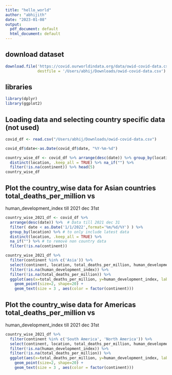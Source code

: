 ```yaml
---
title: "hello_world"
author: "abhijith"
date: "2023-01-08"
output:
  pdf_document: default
  html_document: default
---
```


## download dataset

```r
download.file('https://covid.ourworldindata.org/data/owid-covid-data.csv', 
              destfile = '/Users/abhij/Downloads/owid-covid-data.csv')
```

## libraries 

```r
library(dplyr)
library(ggplot2)
```

## Loading data and selecting country specific data (not used)

```r
covid_df <- read.csv("/Users/abhij/Downloads/owid-covid-data.csv")

covid_df$date<-as.Date(covid_df$date, "%Y-%m-%d")

country_wise_df <- covid_df %>% arrange(desc(date)) %>% group_by(location) %>%
  distinct(location, .keep_all = TRUE) %>% na_if("") %>% 
  filter(!is.na(continent)) %>% head(5)
country_wise_df
```

## Plot the country_wise data for Asian countries total_deaths_per_million vs 
human_development_index till 2021 dec 31st

```r
country_wise_2021_df <- covid_df %>% 
  arrange(desc(date)) %>%  # Data till 2021 dec 31
  filter( date < as.Date('1/1/2022',format='%m/%d/%Y') ) %>% 
  group_by(location) %>% # to only include latest data
  distinct(location, .keep_all = TRUE) %>% 
  na_if("") %>% # to remove non country data
  filter(!is.na(continent))

country_wise_2021_df %>%
  filter(continent %in% c('Asia')) %>%
  select(continent, location, total_deaths_per_million, human_development_index) %>%
  filter(!is.na(human_development_index)) %>%
  filter(!is.na(total_deaths_per_million)) %>%
  ggplot(aes(x=total_deaths_per_million, y=human_development_index, label=location)) + 
    geom_point(size=2, shape=20) + 
    geom_text(size = 3 , aes(color = factor(continent)))
```
## Plot the country_wise data for Americas total_deaths_per_million vs 
human_development_index till 2021 dec 31st

```r
country_wise_2021_df %>%
  filter(continent %in% c('South America', 'North America')) %>%
  select(continent, location, total_deaths_per_million, human_development_index) %>%
  filter(!is.na(human_development_index)) %>%
  filter(!is.na(total_deaths_per_million)) %>%
  ggplot(aes(x=total_deaths_per_million, y=human_development_index, label=location)) + 
    geom_point(size=2, shape=20) + 
    geom_text(size = 3 , aes(color = factor(continent)))
```

